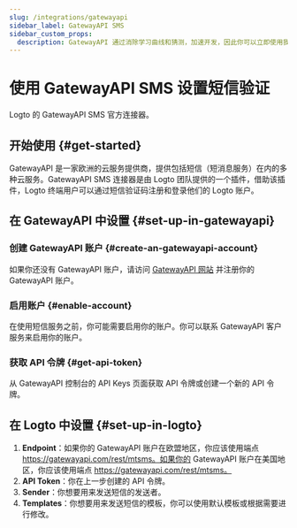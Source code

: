 ```yaml
---
slug: /integrations/gatewayapi
sidebar_label: GatewayAPI SMS
sidebar_custom_props:
  description: GatewayAPI 通过消除学习曲线和猜测，加速开发，因此你可以立即使用我们的 API 开始构建。
---
```



# 使用 GatewayAPI SMS 设置短信验证

Logto 的 GatewayAPI SMS 官方连接器。

<GuideTip />

## 开始使用 \{#get-started}

GatewayAPI 是一家欧洲的云服务提供商，提供包括短信（短消息服务）在内的多种云服务。GatewayAPI SMS 连接器是由 Logto 团队提供的一个插件，借助该插件，Logto 终端用户可以通过短信验证码注册和登录他们的 Logto 账户。

## 在 GatewayAPI 中设置 \{#set-up-in-gatewayapi}

### 创建 GatewayAPI 账户 \{#create-an-gatewayapi-account}

如果你还没有 GatewayAPI 账户，请访问 [GatewayAPI 网站](https://www.gatewayapi.com/) 并注册你的 GatewayAPI 账户。

### 启用账户 \{#enable-account}

在使用短信服务之前，你可能需要启用你的账户。你可以联系 GatewayAPI 客户服务来启用你的账户。

### 获取 API 令牌 \{#get-api-token}

从 GatewayAPI 控制台的 API Keys 页面获取 API 令牌或创建一个新的 API 令牌。

## 在 Logto 中设置 \{#set-up-in-logto}

1. **Endpoint**：如果你的 GatewayAPI 账户在欧盟地区，你应该使用端点 https://gatewayapi.com/rest/mtsms。如果你的 GatewayAPI 账户在美国地区，你应该使用端点 https://gatewayapi.com/rest/mtsms。
2. **API Token**：你在上一步创建的 API 令牌。
3. **Sender**：你想要用来发送短信的发送者。
4. **Templates**：你想要用来发送短信的模板，你可以使用默认模板或根据需要进行修改。

